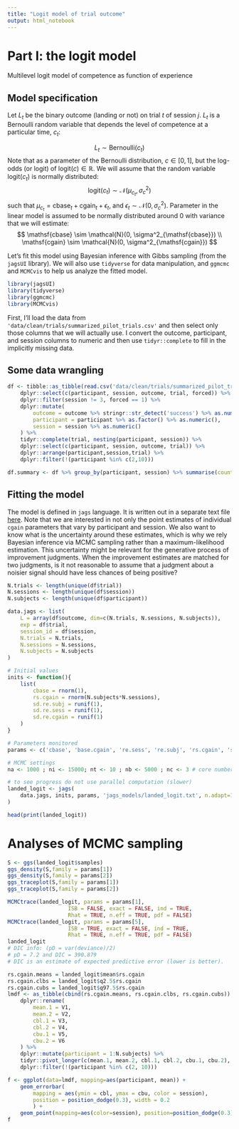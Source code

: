 ```yaml
---
title: "Logit model of trial outcome"
output: html_notebook
---
```


# Part I: the logit model

<p style:"color: darkgray; text-align: center">Multilevel logit model of competence as function of experience</p>

## Model specification

Let $L_{t}$ be the binary outcome (landing or not) on trial $t$ of session $j$. $L_{t}$ is a Bernoulli random variable that depends the level of competence at a particular time, $c_{t}$:

$$L_{t} \sim \mathrm{Bernoulli}(c_{t})$$ Note that as a parameter of the Bernoulli distribution, $c \in [0, 1]$, but the log-odds (or $\mathrm{logit}$) of $\mathrm{logit}(c) \in \mathbb{R}$. We will assume that the random variable $\mathrm{logit}(c_{t})$ is normally distributed: $$\mathrm{logit}(c_{t}) \sim \mathcal{N}(\mu_{c_{t}}, \sigma^2_{c})$$ such that $\mu_{c_{t}} = \mathsf{cbase}_t + \mathsf{cgain}_t + \epsilon_t$, and $\epsilon_t \sim \mathcal{N}(0, \sigma^2_{c})$. Parameter in the linear model is assumed to be normally distributed around 0 with variance that we will estimate: $$
\mathsf{cbase} \sim \mathcal{N}(0, \sigma^2_{\mathsf{cbase}}) \\
\mathsf{cgain} \sim \mathcal{N}(0, \sigma^2_{\mathsf{cgain}}) 
$$

Let's fit this model using Bayesian inference with Gibbs sampling (from the `jagsUI` library). We will also use `tidyverse` for data manipulation, and `ggmcmc` and `MCMCvis` to help us analyze the fitted model.

```r
library(jagsUI)
library(tidyverse)
library(ggmcmc)
library(MCMCvis)
```

First, I'll load the data from `'data/clean/trials/summarized_pilot_trials.csv'` and then select only those columns that we will actually use. I convert the outcome, participant, and session columns to numeric and then use `tidyr::complete` to fill in the implicitly missing data.

## Some data wrangling

```r
df <- tibble::as_tibble(read.csv('data/clean/trials/summarized_pilot_trials.csv')) %>% # read csv data
    dplyr::select(c(participant, session, outcome, trial, forced)) %>% 
    dplyr::filter(session != 3, forced == 1) %>% 
    dplyr::mutate(
        outcome = outcome %>% stringr::str_detect('success') %>% as.numeric(),
        participant = participant %>% as.factor() %>% as.numeric(),
        session = session %>% as.numeric()
    ) %>%
    tidyr::complete(trial, nesting(participant, session)) %>% 
    dplyr::select(c(participant, session, outcome, trial)) %>%
    dplyr::arrange(participant,session,trial) %>%
    dplyr::filter(!(participant %in% c(2,10)))

df.summary <- df %>% group_by(participant, session) %>% summarise(count = n(), landed = sum(outcome, na.rm=T)) %>% print()
```

## Fitting the model

The model is defined in `jags` language. It is written out in a separate text file [here](file:///Users/alexten/Projects/JOLD/Study/jold-ll-analyses/jags_models). Note that we are interested in not only the point estimates of individual `cgain` parameters that vary by participant and session. We also want to know what is the uncertainty around these estimates, which is why we rely Bayesian inference via MCMC sampling rather than a maximum-likelihood estimation. This uncertainty might be relevant for the generative process of improvement judgments. When the improvement estimates are matched for two judgments, is it not reasonable to assume that a judgment about a noisier signal should have less chances of being positive?

```r
N.trials <- length(unique(df$trial))
N.sessions <- length(unique(df$session))
N.subjects <- length(unique(df$participant))

data.jags <- list(
    L = array(df$outcome, dim=c(N.trials, N.sessions, N.subjects)),
    exp = df$trial,
    session_id = df$session,
    N.trials = N.trials,
    N.sessions = N.sessions,
    N.subjects = N.subjects
)

# Initial values
inits <- function(){
    list(
        cbase = rnorm(1), 
        rs.cgain = rnorm(N.subjects*N.sessions),
        sd.re.subj = runif(1),
        sd.re.sess = runif(1),
        sd.re.cgain = runif(1)
    )
}

# Parameters monitored
params <- c('cbase', 'base.cgain', 're.sess', 're.subj', 'rs.cgain', 'sd.re.sess', 'sd.re.subj', 'sd.re.cgain')

# MCMC settings
na <- 1000 ; ni <- 15000; nt <- 10 ; nb <- 5000 ; nc <- 3 # core number for parallel computation

# to see progress do not use parallel computation (slower)
landed_logit <- jags(
    data.jags, inits, params, 'jags_models/landed_logit.txt', n.adapt=1e3, n.chains=3, n.thin=10, n.iter=15e3, n.burnin=5e3, parallel=T
)

head(print(landed_logit))
```

# Analyses of MCMC sampling

```r
S <- ggs(landed_logit$samples)
ggs_density(S,family = params[1])
ggs_density(S,family = params[2])
ggs_traceplot(S,family = params[1])
ggs_traceplot(S,family = params[2])

MCMCtrace(landed_logit, params = params[1], 
                   ISB = FALSE, exact = FALSE, ind = TRUE,
                   Rhat = TRUE, n.eff = TRUE, pdf = FALSE)
MCMCtrace(landed_logit, params = params[5], 
                   ISB = TRUE, exact = FALSE, ind = TRUE,
                   Rhat = TRUE, n.eff = TRUE, pdf = FALSE)
landed_logit
# DIC info: (pD = var(deviance)/2) 
# pD = 7.2 and DIC = 390.879 
# DIC is an estimate of expected predictive error (lower is better).
```

```r
rs.cgain.means = landed_logit$mean$rs.cgain
rs.cgain.clbs = landed_logit$q2.5$rs.cgain
rs.cgain.cubs = landed_logit$q97.5$rs.cgain
lmdf <- as_tibble(cbind(rs.cgain.means, rs.cgain.clbs, rs.cgain.cubs)) %>% 
    dplyr::rename(
        mean.1 = V1,
        mean.2 = V2,
        cbl.1 = V3,
        cbl.2 = V4,
        cbu.1 = V5,
        cbu.2 = V6
    ) %>% 
    dplyr::mutate(participant = 1:N.subjects) %>% 
    tidyr::pivot_longer(c(mean.1, mean.2, cbl.1, cbl.2, cbu.1, cbu.2), names_to = c('.value','session'), names_pattern = '(.+).(.+)') %>% 
    dplyr::filter(!(participant %in% c(2, 10)))

f <- ggplot(data=lmdf, mapping=aes(participant, mean)) +
    geom_errorbar(
        mapping = aes(ymin = cbl, ymax = cbu, color = session),
        position = position_dodge(0.3), width = 0.2
        ) +
    geom_point(mapping=aes(color=session), position=position_dodge(0.3))
f
```

